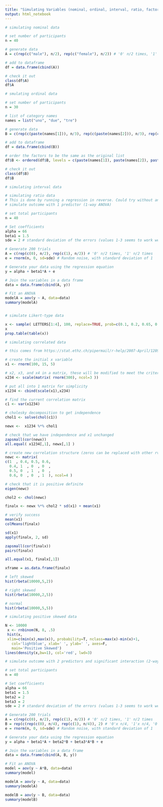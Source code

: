 ```yaml
---
title: "Simulating Variables (nominal, ordinal, interval, ratio, factors w/ outcome, correlated)"
output: html_notebook
---
```


```r
# simulating nominal data

# set number of participants
n = 40

# generate data
A = c(rep(c("male"), n/2), rep(c("female"), n/2)) # '0' n/2 times, '1' n/2 times

# add to dataframe
df = data.frame(cbind(A))

# check it out
class(df$A)
df$A
```

```r
# smulating ordinal data

# set number of participants
n = 30

# list of category names
names = list("uno", "due", "tre")

# generate data
B = c(rep(c(paste(names[1])), n/3), rep(c(paste(names[2])), n/3), rep(c(paste(names[3])), n/3)) # '0' n/3 times, '1' n/3 times, '2' n/3 times

# add to dataframe
df = data.frame(cbind(B))

# order the factors to be the same as the original list
df$B <- ordered(df$B, levels = c(paste(names[1]), paste(names[2]), paste(names[3])))

# check it out
class(df$B)
df$B
```

```r
# simulating interval data

```

```r
# simulating ratio data
# This is done by running a regression in reverse. Could try without any predictors (just mean and error)
# simulate outcome with 1 predictor (1-way ANOVA)

# set total participants
n = 40

# Set coefficients
alpha = 66
beta1 = 1.5
sde = 2 # standard deviation of the errors (values 1-3 seems to work well)

# Generate 200 trials
A = c(rep(c(0), n/2), rep(c(1), n/2)) # '0' n/2 times, '1' n/2 times
e = rnorm(n, 0, sd=sde) # Random noise, with standard deviation of 1

# Generate your data using the regression equation
y = alpha + beta1*A + e

# Join the variables in a data frame
data = data.frame(cbind(A, y))

# Fit an ANOVA
modelA = aov(y ~ A, data=data)
summary(modelA)



```

```r
# simulate Likert-type data

x <- sample( LETTERS[1:4], 100, replace=TRUE, prob=c(0.1, 0.2, 0.65, 0.05) )
x
prop.table(table(x))
```


```r
# simulating correlated data

# this comes from https://stat.ethz.ch/pipermail/r-help/2007-April/128925.html

# create the initial x variable
x1 <- rnorm(100, 15, 5)

# x2, x3, and x4 in a matrix, these will be modified to meet the criteria
x234 <- scale(matrix( rnorm(300), ncol=3 ))

# put all into 1 matrix for simplicity
x1234 <- cbind(scale(x1),x234)

# find the current correlation matrix
c1 <- var(x1234)

# cholesky decomposition to get independence
chol1 <- solve(chol(c1))

newx <-  x1234 %*% chol1 

# check that we have independence and x1 unchanged
zapsmall(cor(newx))
all.equal( x1234[,1], newx[,1] )

# create new correlation structure (zeros can be replaced with other rvals)
newc <- matrix( 
c(1  , 0.4, 0.5, 0.6, 
  0.4, 1  , 0  , 0  ,
  0.5, 0  , 1  , 0  ,
  0.6, 0  , 0  , 1  ), ncol=4 )

# check that it is positive definite
eigen(newc)

chol2 <- chol(newc)

finalx <- newx %*% chol2 * sd(x1) + mean(x1)

# verify success
mean(x1)
colMeans(finalx)

sd(x1)
apply(finalx, 2, sd)

zapsmall(cor(finalx))
pairs(finalx)

all.equal(x1, finalx[,1])

xframe = as.data.frame(finalx)

```

```r
# left skewed
hist(rbeta(10000,5,2))

# right skewed
hist(rbeta(10000,2,5))

# normal
hist(rbeta(10000,5,5))
```


```r
# simulating positive skewed data

N <- 10000
 x <- rnbinom(N, 8, .5)
 hist(x, 
 xlim=c(min(x),max(x)), probability=T, nclass=max(x)-min(x)+1, 
   col='lightblue', xlab=' ', ylab=' ', axes=F,
   main='Positive Skewed')
lines(density(x,bw=1), col='red', lwd=3)
```

```r
# simulate outcome with 2 predictors and significant interaction (2-way ANOVA)

# set total participants
n = 40

# Set coefficients
alpha = 66
beta1 = 1.5
beta2 = 2
beta3 = 2
sde = 2 # standard deviation of the errors (values 1-3 seems to work well)

# Generate 200 trials
A = c(rep(c(0), n/2), rep(c(1), n/2)) # '0' n/2 times, '1' n/2 times
B = rep(c(rep(c(0), n/4), rep(c(1), n/4)), 2) # '0'x n/4, '1'x n/4, '0'x n/4, '1'x n/4
e = rnorm(n, 0, sd=sde) # Random noise, with standard deviation of 1

# Generate your data using the regression equation
y = alpha + beta1*A + beta2*B + beta3*A*B + e

# Join the variables in a data frame
data = data.frame(cbind(A, B, y))

# Fit an ANOVA
model = aov(y ~ A*B, data=data)
summary(model)

modelA = aov(y ~ A, data=data)
summary(modelA)

modelB = aov(y ~ B, data=data)
summary(modelB)
```

